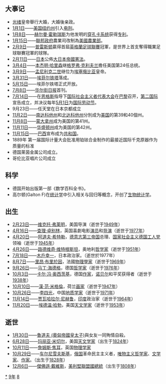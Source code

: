{{noteTA
|1=zh-hans:普雷斯顿; zh-hant:普雷斯頓;
}}
{{yearTOC|1889|清'''[[光緒|光绪]]十五年'''；日本'''[[明治|明治]]二十二年'''；越南'''[[阮朝|成泰]]元年'''}}

== 大事记 ==
* [[光緒|光绪]]皇帝舉行大婚，大婚後亲政。
* [[1月1日|1月1日]]——[[美國|美国]][[纽约州|纽约州]]引入[[电刑|电刑]]。
* [[1月8日|1月8日]]——[[赫尔曼·霍勒瑞斯|赫尔曼·霍勒瑞斯]]为他发明的[[穿孔卡系统|穿孔卡系统]]获得[[专利|专利]]。
* [[1月15日|1月15日]]——[[聯邦政府|聯邦政府]]農業司改制為[[美國農業部|美國農業部]]。
* [[2月9日|2月9日]]——[[普雷斯顿足球俱乐部|普雷斯顿]]贏得首屆[[英格兰足球联赛|英格蘭足球聯賽]]冠軍，是世界上首支奪得職業足球聯賽冠軍的球隊。
* [[2月11日|2月11日]]——[[日本|日本]]公佈[[大日本帝國憲法|大日本帝國憲法]]。
* [[3月4日|3月4日]]——[[本杰明·哈里森|本杰明·哈里森]]继[[格罗弗·克利夫兰|格罗弗·克利夫兰]]擔任美国第24任总统。
* [[3月9日|3月9日]]——[[孟尼利克二世|孟尼利克二世]]继位为[[埃塞俄比亚|埃塞俄比亚]]皇帝。
* [[3月31日|3月31日]]——[[艾菲爾鐵塔|埃菲尔铁塔]]落成。
* [[5月15日|5月15日]]——埃菲尔铁塔正式开放。
* [[7月8日|7月8日]]——[[华尔街日报|华尔街日报]]首刊。
* [[7月14日|7月14日]]——在[[弗里得里希·恩格斯|恩格斯]]指导下[[国际社会主义者代表大会|国际社会主义者代表大会]]在[[巴黎|巴黎]]召开，[[第二国际|第二国际]]宣告成立，并决议每年[[5月1日|5月1日]]为[[国际劳动节|国际劳动节]]。
*9月23日——任天堂在日本京都成立
* [[11月2日|11月2日]]——[[南達科他州|南达科他州]]和[[北达科他州|北达科他州]]分別成为[[美國|美国]]的第39和40個州。
* [[11月8日|11月8日]]——[[蒙大拿州|蒙大拿州]]成为美国的第41州。
* [[11月11日|11月11日]]——[[华盛顿州|华盛顿州]]成为美国的第42州。
* [[11月15日|11月15日]]——[[巴西|巴西]]宣布成为[[共和制|共和国]]。
* 1889年 第一届国际计量大会批准用铂铱合金制作的最接近国际千克原器作为质量的标准
* 德国莱茵金属公司成立。
*哥伦比亚唱片公司成立

== 科学 ==
*德国开始出版第一部《数学百科全书》。
*高尔顿(Galton F)在[[统计学|统计学]]中引入相关与回归等概念，开创了[[生物统计学|生物统计学]]。



== 出生 ==
* [[2月23日|2月23日]]——[[维克托·弗莱明|维克托·弗莱明]]，美国导演（逝世于[[1949年|1949年]]）
* [[4月16日|4月16日]]——[[查理·卓别林|查理·卓别林]]，英国喜劇电影[[演員|演员]]和[[导演|导演]]（逝世于[[1977年|1977年]]）
* [[4月20日|4月20日]]——[[阿道夫·希特勒|阿道夫·希特勒]]，[[德意志第三帝国|德意志第三帝国]]总理、[[国家社会主义德国工人党|国家社会主义德国工人党]]领袖（逝世于[[1945年|1945年]]）
* [[4月26日|4月26日]]——[[路德维希·维特根斯坦|路德维奇·维特根斯坦]]，奥地利[[哲学家|哲学家]]（逝世于[[1951年|1951年]]）
* [[7月18日|7月18日]]——[[木戶幸一|木戶幸一]]，日本政治家。（逝世於1977年）
* [[8月7日|8月7日]]——[[里昂·布里於因|里昂·布里於因]]，法國[[物理学家|物理學家]]（逝世于[[1969年|1969年]]）
* [[9月26日|9月26日]]——[[马丁·海德格|马丁·海德格]]，德国[[哲学家|哲学家]]（逝世于[[1976年|1976年]]）
* [[10月3日|10月3日]]——[[卡尔·冯·奥西茨基|卡尔·冯·奥西茨基]]，德国[[作家|作家]]，[[阿尔弗雷德·诺贝尔|诺贝尔]]和平奖获得者（逝世于[[1938年|1938年]]）
* [[10月10日|10月10日]]——[[漢·范·米格倫|漢·范·米格倫]]，荷兰[[画家|画家]]（逝世于[[1947年|1947年]]）
* [[10月26日|10月26日]]——[[李四光|李四光]]，中国[[地质学家|地质学家]]（逝世于[[1971年|1971年]]）
* [[11月14日|11月14日]]——[[贾瓦哈拉尔·尼赫鲁|贾瓦哈拉尔·尼赫鲁]]，[[印度|印度]]政治家（逝世于[[1964年|1964年]]）
* [[11月20日|11月20日]]——[[愛德文·哈勃|埃德温·哈勃]]，美国[[天文学家|天文学家]]（逝世于[[1953年|1953年]]）

== 逝世 ==
{{Wikisource year mention}}
* [[1月30日|1月30日]]——[[魯道夫_(奧匈帝國皇太子)|魯道夫 (奧匈帝國皇太子)]]與女友一同殉情自殺。
* [[6月28日|6月28日]]——[[玛丽亚·米切尔|玛丽亚·米切尔]]，美国[[天文学家|天文学家]]（出生于[[1824年|1824年]]）
* [[10月11日|10月11日]]——[[詹姆斯·焦耳|詹姆斯·焦耳]]，英国[[物理学家|物理学家]]
* [[10月29日|10月29日]]——[[尼古拉·加夫里诺维奇·车尔尼雪夫斯基|车尔尼雪夫斯基]]，[[俄国|俄国]]革命民主主义者，[[唯物主义|唯物主义]][[哲学家|哲学家]]、[[文学家|文学家]]、[[作家|作家]]。（出生于[[1828年|1828年]]）
* [[12月6日|12月6日]]——[[傑佛遜·戴維斯|傑佛遜·戴維斯]]，[[美利堅聯盟國|美利堅聯盟國]][[總統|總統]]（出生于[[1808年|1808年]]）

[[Category:1889年|*]]
[[Category:1880年代|9年]]
[[Category:19世纪各年|8]]